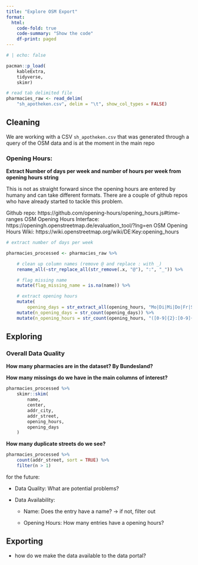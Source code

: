 ```yaml
---
title: "Explore OSM Export"
format:
  html:
    code-fold: true
    code-summary: "Show the code"
    df-print: paged
---
```


```r
# | echo: false

pacman::p_load(
    kableExtra,
    tidyverse,
    skimr)

# read tab delimited file
pharmacies_raw <- read_delim(
    "sh_apotheken.csv", delim = "\t", show_col_types = FALSE)
```

## Cleaning

We are working with a CSV `sh_apotheken.csv` that was generated through a query of the OSM data and is at the moment in the main repo

### Opening Hours: 

**Extract Number of days per week and number of hours per week from opening hours string**

This is not as straight forward since the opening hours are entered by humany and can take different formats. There are a couple of github repos who have already started to tackle this problem. 

Github repo: https://github.com/opening-hours/opening_hours.js#time-ranges
OSM Opening Hours Interface: https://openingh.openstreetmap.de/evaluation_tool/?lng=en
OSM Opening Hours Wiki: https://wiki.openstreetmap.org/wiki/DE:Key:opening_hours

```r
# extract number of days per week

pharmacies_processed <- pharmacies_raw %>% 

    # clean up column names (remove @ and replace : with _)
    rename_all(~str_replace_all(str_remove(.x, "@"), ":", "_")) %>% 

    # flag missing name 
    mutate(flag_missing_name = is.na(name)) %>%

    # extract opening hours
    mutate(
        opening_days = str_extract_all(opening_hours, "Mo|Di|Mi|Do|Fr|Sa|So")) %>%
    mutate(n_opening_days = str_count(opening_days)) %>% 
    mutate(n_opening_hours = str_count(opening_hours, "([0-9]{2}:[0-9]{2})"))
```

## Exploring 

### Overall Data Quality

**How many pharmacies are in the dataset? By Bundesland?**

**How many missings do we have in the main columns of interest?
**
```r
pharmacies_processed %>% 
    skimr::skim(
        name,
        center,
        addr_city,
        addr_street,
        opening_hours,
        opening_days
    )
```

**How many duplicate streets do we see?
**
```r
pharmacies_processed %>% 
	count(addr_street, sort = TRUE) %>% 
    filter(n > 1)
```


for the future:

-   Data Quality: What are potential problems?

-   Data Availability:

    -   Name: Does the entry have a name? -\> if not, filter out

    -   Opening Hours: How many entries have a opening hours?



## Exporting

-   how do we make the data available to the data portal?